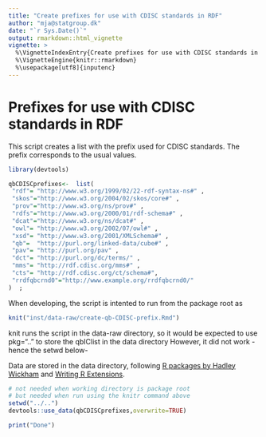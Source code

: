 ```yaml
---
title: "Create prefixes for use with CDISC standards in RDF"
author: "mja@statgroup.dk"
date: "`r Sys.Date()`"
output: rmarkdown::html_vignette
vignette: >
  %\VignetteIndexEntry{Create prefixes for use with CDISC standards in RDF}
  %\VignetteEngine{knitr::rmarkdown}
  %\usepackage[utf8]{inputenc}
---
```


# Prefixes for use with CDISC standards in RDF

This script creates a list with the prefix used for CDISC standards.
The prefix corresponds to the usual values.

```r

library(devtools)

qbCDISCprefixes<-  list(
 "rdf"= "http://www.w3.org/1999/02/22-rdf-syntax-ns#" ,
 "skos"="http://www.w3.org/2004/02/skos/core#" ,
 "prov"="http://www.w3.org/ns/prov#" ,
 "rdfs"="http://www.w3.org/2000/01/rdf-schema#" ,
 "dcat"="http://www.w3.org/ns/dcat#" ,
 "owl"= "http://www.w3.org/2002/07/owl#" ,
 "xsd"= "http://www.w3.org/2001/XMLSchema#" ,
 "qb"=  "http://purl.org/linked-data/cube#" ,
 "pav"= "http://purl.org/pav" ,
 "dct"= "http://purl.org/dc/terms/" ,
 "mms"= "http://rdf.cdisc.org/mms#" ,
 "cts"= "http://rdf.cdisc.org/ct/schema#",
 "rrdfqbcrnd0"="http://www.example.org/rrdfqbcrnd0/"
)  ;


```

When developing, the script is intented to run from the package root as
```r
knit("inst/data-raw/create-qb-CDISC-prefix.Rmd")
```

knit runs the script in the data-raw directory, so it would be
expected to use pkg=".." to store the qbIClist in the data directory
However, it did not work - hence the setwd below-

Data are stored in the data directory, following [R packages by Hadley Wickham](http://r-pkgs.had.co.nz/data.html) and [Writing R Extensions](http://cran.r-project.org/doc/manuals/R-exts.pdf).


```r

# not needed when working directory is package root
# but needed when run using the knitr command above
setwd("../..")
devtools::use_data(qbCDISCprefixes,overwrite=TRUE)

print("Done")

```

